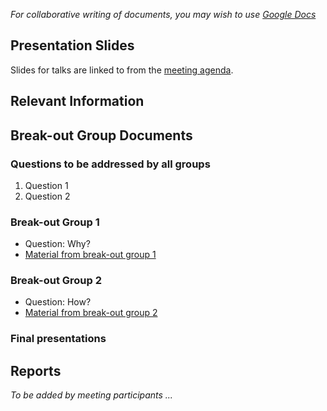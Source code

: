 ''For collaborative writing of documents, you may wish to use [http://docs.google.com Google Docs]''

==Presentation Slides==

Slides for talks are linked to from the [[Agenda|meeting agenda]].

==Relevant Information==
==Break-out Group Documents==
===Questions to be addressed by all groups===

# Question 1
# Question 2

===Break-out Group 1===

* Question: Why?
* [[Break-out Group 1|Material from break-out group 1]]

===Break-out Group 2===

* Question: How?
* [[Break-out Group 2|Material from break-out group 2]]
===Final presentations===
==Reports==

''To be added by meeting participants ...''